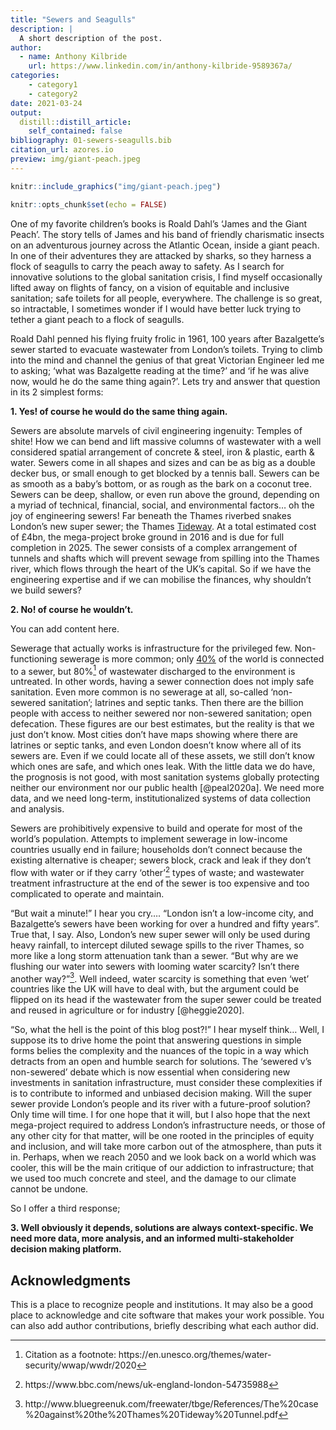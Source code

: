 ```yaml
---
title: "Sewers and Seagulls"
description: |
  A short description of the post.
author:
  - name: Anthony Kilbride
    url: https://www.linkedin.com/in/anthony-kilbride-9589367a/
categories:
    - category1
    - category2
date: 2021-03-24
output:
  distill::distill_article:
    self_contained: false
bibliography: 01-sewers-seagulls.bib
citation_url: azores.io
preview: img/giant-peach.jpeg
---
```


```r

knitr::include_graphics("img/giant-peach.jpeg")

```


```r
knitr::opts_chunk$set(echo = FALSE)
```

One of my favorite children's books is Roald Dahl's 'James and the Giant Peach'. The story tells of James and his band of friendly charismatic insects on an adventurous journey across the Atlantic Ocean, inside a giant peach. In one of their adventures they are attacked by sharks, so they harness a flock of seagulls to carry the peach away to safety. As I search for innovative solutions to the global sanitation crisis, I find myself occasionally lifted away on flights of fancy, on a vision of equitable and inclusive sanitation; safe toilets for all people, everywhere. The challenge is so great, so intractable, I sometimes wonder if I would have better luck trying to tether a giant peach to a flock of seagulls. 

Roald Dahl penned his flying fruity frolic in 1961, 100 years after Bazalgette's sewer started to evacuate wastewater from London's toilets. Trying to climb into the mind and channel the genius of that great Victorian Engineer led me to asking; 'what was Bazalgette reading at the time?' and 'if he was alive now, would he do the same thing again?'. Lets try and answer that question in its 2 simplest forms: 

**1. Yes! of course he would do the same thing again.**

Sewers are absolute marvels of civil engineering ingenuity: Temples of shite! How we can bend and lift massive columns of wastewater with a well considered spatial arrangement of concrete & steel, iron & plastic, earth & water. Sewers come in all shapes and sizes and can be as big as a double decker bus, or small enough to get blocked by a tennis ball. Sewers can be as smooth as a baby's bottom, or as rough as the bark on a coconut tree. Sewers can be deep, shallow, or even run above the ground, depending on a myriad of technical, financial, social, and environmental factors... oh the joy of engineering sewers! Far beneath the Thames riverbed snakes London's new super sewer; the Thames [Tideway](https://www.tideway.london/). At a total estimated cost of £4bn, the mega-project broke ground in 2016 and is due for full completion in 2025. The sewer consists of a complex arrangement of tunnels and shafts which will prevent sewage from spilling into the Thames river, which flows through the heart of the UK's capital. So if we have the engineering expertise and if we can mobilise the finances, why shouldn't we build sewers? 

**2. No! of course he wouldn't. **

<aside>
You can add content here. 
</aside>

Sewerage that actually works is infrastructure for the privileged few. Non-functioning sewerage is more common; only [40%](https://washdata.org/data/household#!/dashboard/new) of the world is connected to a sewer, but 80%^[Citation as a footnote: https://en.unesco.org/themes/water-security/wwap/wwdr/2020] of wastewater discharged to the environment is untreated. In other words, having a sewer connection does not imply safe sanitation. Even more common is no sewerage at all, so-called 'non-sewered sanitation'; latrines and septic tanks. Then there are the billion people with access to neither sewered nor non-sewered sanitation; open defecation. These figures are our best estimates, but the reality is that we just don't know. Most cities don't have maps showing where there are latrines or septic tanks, and even London doesn't know where all of its sewers are. Even if we could locate all of these assets, we still don't know which ones are safe, and which ones leak. With the little data we do have, the prognosis is not good, with most sanitation systems globally protecting neither our environment nor our public health [@peal2020a]. We need more data, and we need long-term, institutionalized systems of data collection and analysis. 

Sewers are prohibitively expensive to build and operate for most of the world's population. Attempts to implement sewerage in low-income countries usually end in failure; households don't connect because the existing alternative is cheaper; sewers block, crack and leak if they don't flow with water or if they carry 'other'^[https://www.bbc.com/news/uk-england-london-54735988] types of waste; and wastewater treatment infrastructure at the end of the sewer is too expensive and too complicated to operate and maintain. 

"But wait a minute!" I hear you cry.... "London isn't a low-income city, and Bazalgette's sewers have been working for over a hundred and fifty years". True that, I say. Also, London's new super sewer will only be used during heavy rainfall, to intercept diluted sewage spills to the river Thames, so more like a long storm attenuation tank than a sewer. "But why are we flushing our water into sewers with looming water scarcity? Isn't there another way?"^[http://www.bluegreenuk.com/freewater/tbge/References/The%20case%20against%20the%20Thames%20Tideway%20Tunnel.pdf]. Well indeed, water scarcity is something that even 'wet' countries like the UK will have to deal with, but the argument could be flipped on its head if the wastewater from the super sewer could be treated and reused in agriculture or for industry [@heggie2020]. 

"So, what the hell is the point of this blog post?!" I hear myself think... Well, I suppose its to drive home the point that answering questions in simple forms belies the complexity and the nuances of the topic in a way which detracts from an open and humble search for solutions. The 'sewered v's non-sewered' debate which is now essential when considering new investments in sanitation infrastructure, must consider these complexities if is to contribute to informed and unbiased decision making. Will the super sewer provide London's people and its river with a future-proof solution? Only time will time. I for one hope that it will, but I also hope that the next mega-project required to address London's infrastructure needs, or those of any other city for that matter, will be one rooted in the principles of equity and inclusion, and will take more carbon out of the atmosphere, than puts it in. Perhaps, when we reach 2050 and we look back on a world which was cooler, this will be the main critique of our addiction to infrastructure; that we used too much concrete and steel, and the damage to our climate cannot be undone.

So I offer a third response; 

**3. Well obviously it depends, solutions are always context-specific. We need more data, more analysis, and an informed multi-stakeholder decision making platform. **


## Acknowledgments {.appendix}

This is a place to recognize people and institutions. It may also be a good place to acknowledge and cite software that makes your work possible. You can also add author contributions, briefly describing what each author did. 
